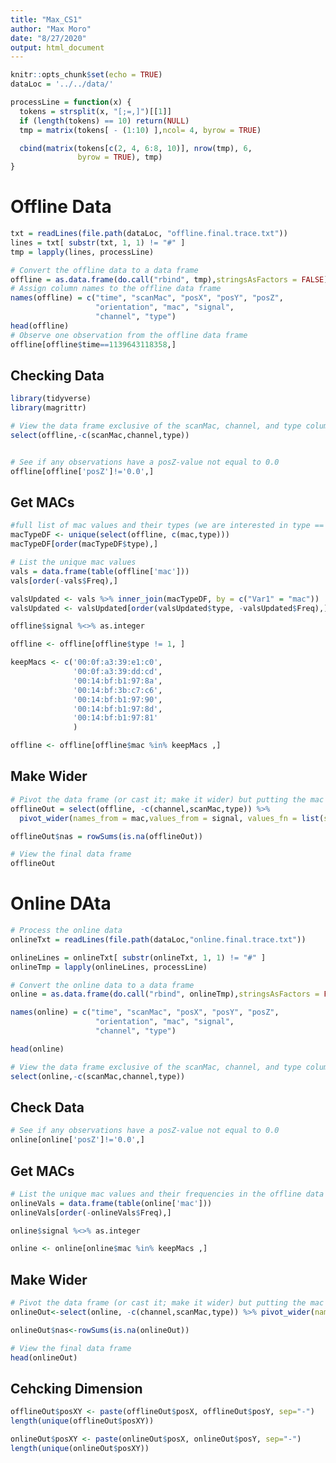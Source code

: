 ```yaml
---
title: "Max_CS1"
author: "Max Moro"
date: "8/27/2020"
output: html_document
---
```


```r
knitr::opts_chunk$set(echo = TRUE)
dataLoc = '../../data/'

processLine = function(x) {
  tokens = strsplit(x, "[;=,]")[[1]]
  if (length(tokens) == 10) return(NULL)
  tmp = matrix(tokens[ - (1:10) ],ncol= 4, byrow = TRUE)

  cbind(matrix(tokens[c(2, 4, 6:8, 10)], nrow(tmp), 6,
               byrow = TRUE), tmp)
}

```

#  Offline Data

```r
txt = readLines(file.path(dataLoc, "offline.final.trace.txt"))
lines = txt[ substr(txt, 1, 1) != "#" ]
tmp = lapply(lines, processLine)

# Convert the offline data to a data frame
offline = as.data.frame(do.call("rbind", tmp),stringsAsFactors = FALSE)
# Assign column names to the offline data frame
names(offline) = c("time", "scanMac", "posX", "posY", "posZ",
                   "orientation", "mac", "signal",
                   "channel", "type")
head(offline)
# Observe one observation from the offline data frame
offline[offline$time==1139643118358,]
```

## Checking Data

```r

library(tidyverse)
library(magrittr)

# View the data frame exclusive of the scanMac, channel, and type columns
select(offline,-c(scanMac,channel,type))


# See if any observations have a posZ-value not equal to 0.0
offline[offline['posZ']!='0.0',]

```

## Get MACs

```r
#full list of mac values and their types (we are interested in type == 3)
macTypeDF <- unique(select(offline, c(mac,type)))
macTypeDF[order(macTypeDF$type),]

# List the unique mac values
vals = data.frame(table(offline['mac']))
vals[order(-vals$Freq),]

valsUpdated <- vals %>% inner_join(macTypeDF, by = c("Var1" = "mac"))
valsUpdated <- valsUpdated[order(valsUpdated$type, -valsUpdated$Freq),]

offline$signal %<>% as.integer

offline <- offline[offline$type != 1, ]

keepMacs <- c('00:0f:a3:39:e1:c0',
              '00:0f:a3:39:dd:cd',
              '00:14:bf:b1:97:8a',
              '00:14:bf:3b:c7:c6',
              '00:14:bf:b1:97:90',
              '00:14:bf:b1:97:8d',
              '00:14:bf:b1:97:81'
              )

offline <- offline[offline$mac %in% keepMacs ,]

```
## Make Wider
```r


# Pivot the data frame (or cast it; make it wider) but putting the mac values and their associated signals in the columns
offlineOut = select(offline, -c(channel,scanMac,type)) %>% 
  pivot_wider(names_from = mac,values_from = signal, values_fn = list(signal=mean))

offlineOut$nas = rowSums(is.na(offlineOut))

# View the final data frame
offlineOut
```
# Online DAta

```r
# Process the online data
onlineTxt = readLines(file.path(dataLoc,"online.final.trace.txt"))

onlineLines = onlineTxt[ substr(onlineTxt, 1, 1) != "#" ]
onlineTmp = lapply(onlineLines, processLine)

# Convert the online data to a data frame
online = as.data.frame(do.call("rbind", onlineTmp),stringsAsFactors = FALSE)

names(online) = c("time", "scanMac", "posX", "posY", "posZ",
                   "orientation", "mac", "signal",
                   "channel", "type")

head(online)

# View the data frame exclusive of the scanMac, channel, and type columns
select(online,-c(scanMac,channel,type))
```
## Check Data
```r

# See if any observations have a posZ-value not equal to 0.0
online[online['posZ']!='0.0',]
```

## Get MACs

```r


# List the unique mac values and their frequencies in the offline data frame
onlineVals = data.frame(table(online['mac']))
onlineVals[order(-onlineVals$Freq),]

online$signal %<>% as.integer

online <- online[online$mac %in% keepMacs ,]
```
## Make Wider
```r

# Pivot the data frame (or cast it; make it wider) but putting the mac values and their associated signals in the columns
onlineOut<-select(online, -c(channel,scanMac,type)) %>% pivot_wider(names_from = mac,values_from = signal, values_fn = list(signal=mean))

onlineOut$nas<-rowSums(is.na(onlineOut))

# View the final data frame
head(onlineOut)
```

## Cehcking Dimension
```r


offlineOut$posXY <- paste(offlineOut$posX, offlineOut$posY, sep="-")
length(unique(offlineOut$posXY))

onlineOut$posXY <- paste(onlineOut$posX, onlineOut$posY, sep="-")
length(unique(onlineOut$posXY))


```

